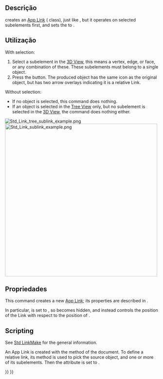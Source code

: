 <languages/>

{{Docnav
|[[Std_LinkMake/pt-br|Std LinkMake]]
|[[Std_LinkReplace/pt-br|Std LinkReplace]]
|[[Std_Base/pt-br|Std Base]]
|IconL=Std_LinkMake.svg
|IconR=Std_LinkReplace.svg
|IconC=Freecad.svg
}}

{{GuiCommand
|Name=Std LinkMakeRelative
|MenuLocation=None
|Workbenches=All
|Version=0.19
|SeeAlso=[[Std_Part|Std Part]], [[Std_Group|Std Group]], [[Std_LinkMake|Std LinkMake]]
}}

<span id="Description"></span>
== Descrição ==

{{Button|[[File:Std_LinkMakeRelative.svg|16px]] [[Std_LinkMakeRelative|Std LinkMakeRelative]]}} creates an [[App_Link|App Link]] ({{incode|App::Link}} class), just like {{Button|[[File:Std_LinkMake.svg|16px]] [[Std_LinkMake|Std LinkMake]]}}, but it operates on selected subelements first, and sets the {{PropertyData|Link Transform}} to {{TRUE}}.

<span id="Usage"></span>
== Utilização ==

With selection:
# Select a subelement in the [[3D_View|3D View]], this means a vertex, edge, or face, or any combination of these. These subelements must belong to a single object.
# Press the {{Button|[[File:Std_LinkMakeRelative.svg|16px]] [[Std_LinkMakeRelative|Make Sub-Link]]}} button. The produced object has the same icon as the original object, but has two arrow overlays indicating it is a relative Link.

Without selection:
* If no object is selected, this command does nothing.
* If an object is selected in the [[tree_view|Tree View]] only, but no subelement is selected in the [[3D_View|3D View]], the command does nothing either.

[[File:Std_Link_tree_sublink_example.png]] [[File:Std_Link_sublink_example.png|500px]]

{{Caption|Original body, and three Links created from the subelements of it, including edges and faces.}}

<span id="Properties"></span>
== Propriedades ==

This command creates a new [[App_Link|App Link]]; its properties are described in {{Button|[[File:Std_LinkMake.svg|16px]] [[Std_LinkMake|Std LinkMake]]}}.

In particular, {{PropertyData|Link Transform}} is set to {{TRUE}}, so {{PropertyData|Placement}} becomes hidden, and instead {{PropertyData|Link Placement}} controls the position of the Link with respect to the position of {{PropertyData|Linked Object}}.

== Scripting ==

See [[Std_LinkMake|Std LinkMake]] for the general information.

An App Link is created with the {{incode|addObject()}} method of the document. To define a relative link, its {{incode|setLink}} method is used to pick the source object, and one or more of its subelements. Then the {{incode|LinkTransform}} attribute is set to {{incode|True}}.

{{Code|code=
import FreeCAD as App

doc = App.newDocument()
body = App.ActiveDocument.addObject("Part::Box", "Box")

obj = App.ActiveDocument.addObject("App::Link", "Link")
obj.setLink(body, '', ['Edge1', 'Edge6', 'Edge7', 'Edge10', 'Face2', 'Face3'])
obj.LinkTransform = True
obj.LinkPlacement.Base = App.Vector(20, 20, 0)
App.ActiveDocument.recompute()
}}


{{Docnav
|[[Std_LinkMake/pt-br|Std LinkMake]]
|[[Std_LinkReplace/pt-br|Std LinkReplace]]
|[[Std_Base/pt-br|Std Base]]
|IconL=Std_LinkMake.svg
|IconR=Std_LinkReplace.svg
|IconC=Freecad.svg
}}

{{Std Base navi{{#translation:}}}}
{{Userdocnavi{{#translation:}}}}
{{clear}}